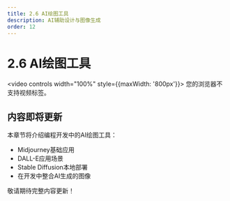 ```yaml
---
title: 2.6 AI绘图工具
description: AI辅助设计与图像生成
order: 12
---
```


# 2.6 AI绘图工具

<video controls width="100%" style={{maxWidth: '800px'}}>
  <source src="https://minio.xiaofeng.show/ai-code/2.6.mp4" type="video/mp4" />
  您的浏览器不支持视频标签。
</video>

## 内容即将更新

本章节将介绍编程开发中的AI绘图工具：

- Midjourney基础应用
- DALL-E应用场景
- Stable Diffusion本地部署
- 在开发中整合AI生成的图像

敬请期待完整内容更新！ 